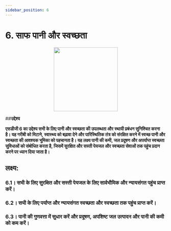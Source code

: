 ```yaml
---
sidebar_position: 6
---
```

# 6. साफ पानी और स्वच्छता

<p align="center"><img src="https://www.un.org/sustainabledevelopment/wp-content/uploads/2019/08/E-Goal-06-1024x1024.png" width="200" height="200"/></p>

##**उद्देश्य**

**एसडीजी 6 का उद्देश्य सभी के लिए पानी और स्वच्छता की उपलब्धता और स्थायी प्रबंधन सुनिश्चित करना है। यह गरीबी को मिटाने, स्वास्थ्य को बढ़ावा देने और पारिस्थितिक तंत्र को संरक्षित करने में स्वच्छ पानी और स्वच्छता की आवश्यक भूमिका को पहचानता है। यह लक्ष्य पानी की कमी, जल प्रदूषण और अपर्याप्त स्वच्छता सुविधाओं को संबोधित करता है, जिसमें सुरक्षित और सस्ती पेयजल और स्वच्छता सेवाओं तक पहुंच प्रदान करने पर ध्यान दिया जाता है।**

 ## लक्ष्य: 
    
 ### 6.1। सभी के लिए सुरक्षित और सस्ती पेयजल के लिए सार्वभौमिक और न्यायसंगत पहुंच प्राप्त करें। 

 ### 6.2। सभी के लिए पर्याप्त और न्यायसंगत स्वच्छता और स्वच्छता तक पहुंच प्राप्त करें। 

 ### 6.3। पानी की गुणवत्ता में सुधार करें और प्रदूषण, अपशिष्ट जल उत्पादन और पानी की कमी को कम करें।